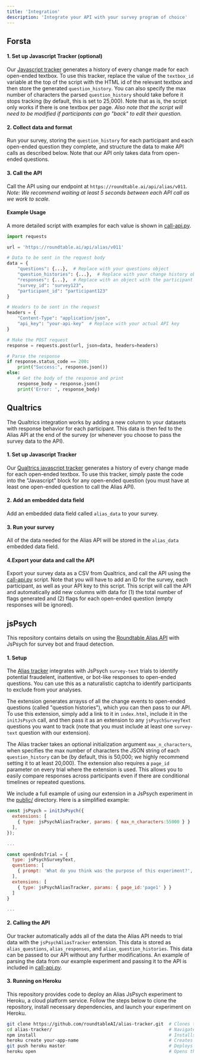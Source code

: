 ```yaml
---
title: 'Integration'
description: 'Integrate your API with your survey program of choice'
---
```


## Forsta

#### 1. Set up Javascript Tracker (optional)

Our [Javascript tracker](https://github.com/roundtableAI/alias-api/blob/main/tracking-script.js) generates a history of every change made for each open-ended textbox. To use this tracker, replace the value of the `textbox_id` variable at the top of the script with the HTML id of the relevant textbox and then store the generated `question_history`. You can also specify the max number of characters the parsed `question_history` should take before it stops tracking (by default, this is set to 25,000). Note that as is, the script only works if there is one textbox per page. *Also note that the script will need to be modified if participants can go "back" to edit their question.*

#### 2. Collect data and format

Run your survey, storing the `question_history` for each participant and each open-ended question they complete, and structure the data to make API calls as described below. Note that our API only takes data from open-ended questions.

#### 3. Call the API

Call the API using our endpoint at `https://roundtable.ai/api/alias/v011`. *Note: We recommend waiting at least 5 seconds between each API call as we work to scale.*

#### Example Usage

A more detailed script with examples for each value is shown in [call-api.py](https://github.com/roundtableAI/alias-api/blob/main/example/call-api.py).


```python
import requests

url = 'https://roundtable.ai/api/alias/v011'

# Data to be sent in the request body
data = {
    "questions": {...},  # Replace with your questions object
    "question_histories": {...},  # Replace with your change history object or leave empty
    "responses": {...},  # Replace with an object with the participant's final responses
    "survey_id": "survey123",
    "participant_id": "participant123"
}

# Headers to be sent in the request
headers = {
    "Content-Type": "application/json",
    "api_key": "your-api-key"  # Replace with your actual API key
}

# Make the POST request
response = requests.post(url, json=data, headers=headers)

# Parse the response
if response.status_code == 200:
    print("Success:", response.json())
else:
    # Get the body of the response and print
    response_body = response.json()
    print('Error: ', response_body)
```

## Qualtrics

The Qualtrics integration works by adding a new column to your datasets with response behavior for each participant. This data is then fed to the Alias API at the end of the survey (or whenever you choose to pass the survey data to the API).

#### 1. Set up Javascript Tracker

Our [Qualtrics javascript tracker](https://github.com/roundtableAI/alias-qualtrics-integration/blob/main/qualtrics-tracker.js) generates a history of every change made for each open-ended textbox. To use this tracker, simply paste the code into the "Javascript" block for any open-ended question (you must have at least one open-ended question to call the Alias API).

#### 2. Add an embedded data field

Add an embedded data field called `alias_data` to your survey.

#### 3. Run your survey

All of the data needed for the Alias API will be stored in the `alias_data` embedded data field.

#### 4.Export your data and call the API

Export your survey data as a CSV from Qualtrics, and call the API using the [call-api.py](https://github.com/roundtableAI/alias-qualtrics-integration/blob/main/call-api.py) script. Note that you will have to add an ID for the survey, each participant, as well as your API key to this script. This script will call the API and automatically add new columns with data for (1) the total number of flags generated and (2) flags for each open-ended question (empty responses will be ignored).

## jsPsych

This repository contains details on using the [Roundtable Alias API](https://github.com/roundtableAI/alias-api) with JsPsych for survey bot and fraud detection.

#### 1. Setup

The [Alias tracker](https://github.com/roundtableAI/alias-tracker/blob/main/alias-tracker.js) integrates with JsPsych `survey-text` trials to identify potential fraudelent, inattentive, or bot-like responses to open-ended questions. You can use this as a naturalistic captcha to identify participants to exclude from your analyses.

The extension generates arrayss of all the change events to open-ended questions (called "question histories"), which you can then pass to our API. To use this extension, simply add a link to it in `index.html`, include it in the `initJsPsych` call, and then pass it as an extension to any `jsPsychSurveyText` questions you want to track (note that you must include at least one `survey-text` question with our extension).

The Alias tracker takes an optional initialization argument `max_n_characters`, when specifies the max number of characters the JSON string of each `question_history` can be (by default, this is 50,000; we highly recommend setting it to at least 20,000). The extension also requires a `page_id` parameter on every trial where the extension is used. This allows you to easily compare responses across participants even if there are conditional timelines or repeated questions.

We include a full example of using our extension in a JsPsych experiment in the [public/](https://github.com/roundtableAI/alias-tracker/blob/main/public) directory. Here is a simplified example:

```javascript
const jsPsych = initJsPsych({
  extensions: [
    { type: jsPsychAliasTracker, params: { max_n_characters:55000 } }
  ],
});

...

const openEndsTrial = {
  type: jsPsychSurveyText,
  questions: [
    { prompt: 'What do you think was the purpose of this experiment?', required: true, rows: 6 },
  ],
  extensions: [
    { type: jsPsychAliasTracker, params: { page_id:'page1' } }
  ]
}

...
```

#### 2. Calling the API

Our tracker automatically adds all of the data the Alias API needs to trial data with the `jsPsychAliasTracker` extension. This data is stored as `alias_questions`, `alias_responses`, and `alias_question_histories`. This data can be passed to our API without any further modifications. An example of parsing the data from our example experiment and passing it to the API is included in [call-api.py](https://github.com/roundtableAI/alias-tracker/blob/main/call-api.py).

#### 3. Running on Heroku

This repository provides code to deploy an Alias JsPsych experiment to Heroku, a cloud platform service. Follow the steps below to clone the repository, install necessary dependencies, and launch your experiment on Heroku.

```bash
git clone https://github.com/roundtableAI/alias-tracker.git  # Clones the repository
cd alias-tracker/                                            # Navigates into the directory
npm install                                                  # Installs all dependencies
heroku create your-app-name                                  # Creates a new Heroku app
git push heroku master                                       # Deploys the app to Heroku
heroku open                                                  # Opens the app in a web browser
```
